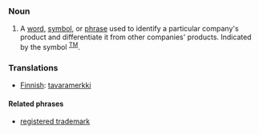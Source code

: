 ===Noun===

# A [[word]], [[symbol]], or [[phrase]] used to identify a particular company's product and differentiate it from other companies' products.  Indicated by the symbol <sup>[[TM]]</sup>.

===Translations===
*[[Finnish]]: [[tavaramerkki]]

====Related phrases====
*[[registered trademark]]